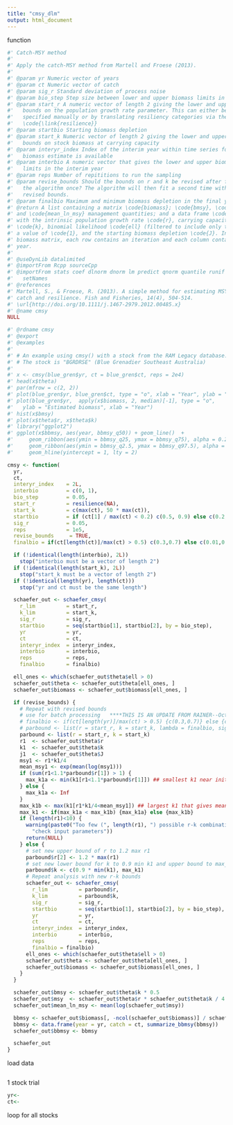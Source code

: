 ```yaml
---
title: "cmsy_dlm"
output: html_document
---
```

function
```r
#' Catch-MSY method
#'
#' Apply the catch-MSY method from Martell and Froese (2013).
#'
#' @param yr Numeric vector of years
#' @param ct Numeric vector of catch
#' @param sig_r Standard deviation of process noise
#' @param bio_step Step size between lower and upper biomass limits in the iterim year
#' @param start_r A numeric vector of length 2 giving the lower and upper
#'   bounds on the population growth rate parameter. This can either be
#'   specified manually or by translating resiliency categories via the function
#'   \code{\link{resilience}}
#' @param startbio Starting biomass depletion
#' @param start_k Numeric vector of length 2 giving the lower and upper starting
#'   bounds on stock biomass at carrying capacity
#' @param interyr_index Index of the interim year within time series for which
#'   biomass estimate is available
#' @param interbio A numeric vector that gives the lower and upper biomass
#'   limits in the interim year
#' @param reps Number of repititions to run the sampling
#' @param revise_bounds Should the bounds on r and k be revised after fitting
#'   the algorithm once? The algorithm will then fit a second time with the
#'   revised bounds.
#' @param finalbio Maximum and minimum biomass depletion in the final year
#' @return A list containing a matrix \code{biomass}; \code{bmsy}, \code{msy},
#' and \code{mean_ln_msy} management quantities; and a data frame \code{theta}
#' with the intrinsic population growth rate \code{r}, carrying capacity
#' \code{k}, binomial likelihood \code{ell} (filtered to include only those with
#' a value of \code{1}, and the starting biomass depletion \code{J}. In the
#' biomass matrix, each row contains an iteration and each column contains a
#' year.
#'
#' @useDynLib datalimited
#' @importFrom Rcpp sourceCpp
#' @importFrom stats coef dlnorm dnorm lm predict qnorm quantile runif sd
#'   setNames
#' @references
#' Martell, S., & Froese, R. (2013). A simple method for estimating MSY from
#' catch and resilience. Fish and Fisheries, 14(4), 504-514.
#' \url{http://doi.org/10.1111/j.1467-2979.2012.00485.x}
#' @name cmsy
NULL

#' @rdname cmsy
#' @export
#' @examples
#'
#' # An example using cmsy() with a stock from the RAM Legacy database:
#' # The stock is "BGRDRSE" (Blue Grenadier Southeast Australia)
#'
#' x <- cmsy(blue_gren$yr, ct = blue_gren$ct, reps = 2e4)
#' head(x$theta)
#' par(mfrow = c(2, 2))
#' plot(blue_gren$yr, blue_gren$ct, type = "o", xlab = "Year", ylab = "Catch (t)")
#' plot(blue_gren$yr,  apply(x$biomass, 2, median)[-1], type = "o",
#'   ylab = "Estimated biomass", xlab = "Year")
#' hist(x$bmsy)
#' plot(x$theta$r, x$theta$k)
#' library("ggplot2")
#' ggplot(x$bbmsy, aes(year, bbmsy_q50)) + geom_line()  +
#'     geom_ribbon(aes(ymin = bbmsy_q25, ymax = bbmsy_q75), alpha = 0.2) +
#'     geom_ribbon(aes(ymin = bbmsy_q2.5, ymax = bbmsy_q97.5), alpha = 0.1) +
#'     geom_hline(yintercept = 1, lty = 2)

cmsy <- function(
  yr,
  ct,
  interyr_index    = 2L,
  interbio         = c(0, 1),
  bio_step         = 0.05,
  start_r          = resilience(NA),
  start_k          = c(max(ct), 50 * max(ct)),
  startbio         = if (ct[1] / max(ct) < 0.2) c(0.5, 0.9) else c(0.2, 0.6),
  sig_r            = 0.05,
  reps             = 1e5,
  revise_bounds     = TRUE,
  finalbio = if(ct[length(ct)]/max(ct) > 0.5) c(0.3,0.7) else c(0.01,0.4)) {

  if (!identical(length(interbio), 2L))
    stop("interbio must be a vector of length 2")
  if (!identical(length(start_k), 2L))
    stop("start_k must be a vector of length 2")
  if (!identical(length(yr), length(ct)))
    stop("yr and ct must be the same length")

  schaefer_out <- schaefer_cmsy(
    r_lim          = start_r,
    k_lim          = start_k,
    sig_r          = sig_r,
    startbio       = seq(startbio[1], startbio[2], by = bio_step),
    yr             = yr,
    ct             = ct,
    interyr_index  = interyr_index,
    interbio       = interbio,
    reps           = reps,
    finalbio       = finalbio)

  ell_ones <- which(schaefer_out$theta$ell > 0)
  schaefer_out$theta <- schaefer_out$theta[ell_ones, ]
  schaefer_out$biomass <- schaefer_out$biomass[ell_ones, ]

  if (revise_bounds) {
    # Repeat with revised bounds
    # use for batch processing   ****THIS IS AN UPDATE FROM RAINER--Oct 12, 2012:
    # finalbio <- if(ct[length(yr)]/max(ct) > 0.5) {c(0.3,0.7)} else {c(0.01,0.4)}
    # parbound <- list(r = start_r, k = start_k, lambda = finalbio, sig_r=sig_r)
    parbound <- list(r = start_r, k = start_k)
    r1 	<- schaefer_out$theta$r
    k1 	<- schaefer_out$theta$k
    j1  <- schaefer_out$theta$J
    msy1 <- r1*k1/4
    mean_msy1 <- exp(mean(log(msy1)))
    if (sum(r1<1.1*parbound$r[1]) > 1) {
      max_k1a <- min(k1[r1<1.1*parbound$r[1]]) ## smallest k1 near initial lower bound of r
    } else {
      max_k1a <- Inf
    }
    max_k1b <- max(k1[r1*k1/4<mean_msy1]) ## largest k1 that gives mean MSY
    max_k1 <- if(max_k1a < max_k1b) {max_k1a} else {max_k1b}
    if (length(r1)<10) {
      warning(paste0("Too few (", length(r1), ") possible r-k combinations, ",
        "check input parameters"))
      return(NULL)
    } else {
      # set new upper bound of r to 1.2 max r1
      parbound$r[2] <- 1.2 * max(r1)
      # set new lower bound for k to 0.9 min k1 and upper bound to max_k1
      parbound$k <- c(0.9 * min(k1), max_k1)
      # Repeat analysis with new r-k bounds
      schaefer_out <- schaefer_cmsy(
        r_lim          = parbound$r,
        k_lim          = parbound$k,
        sig_r          = sig_r,
        startbio       = seq(startbio[1], startbio[2], by = bio_step),
        yr             = yr,
        ct             = ct,
        interyr_index  = interyr_index,
        interbio       = interbio,
        reps           = reps,
        finalbio = finalbio)
      ell_ones <- which(schaefer_out$theta$ell > 0)
      schaefer_out$theta <- schaefer_out$theta[ell_ones, ]
      schaefer_out$biomass <- schaefer_out$biomass[ell_ones, ]
    }
  }

  schaefer_out$bmsy <- schaefer_out$theta$k * 0.5
  schaefer_out$msy  <- schaefer_out$theta$r * schaefer_out$theta$k / 4
  schaefer_out$mean_ln_msy <- mean(log(schaefer_out$msy))

  bbmsy <- schaefer_out$biomass[, -ncol(schaefer_out$biomass)] / schaefer_out$bmsy
  bbmsy <- data.frame(year = yr, catch = ct, summarize_bbmsy(bbmsy))
  schaefer_out$bbmsy <- bbmsy

  schaefer_out
}
```

load data
```r

```

1 stock trial 
```r
yr<-
ct<-
```

loop for all stocks 
```r

```

